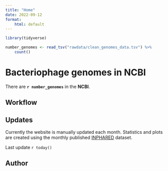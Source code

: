 ```yaml
---
title: "Home"
date: 2022-09-12
format: 
    html: default
---
```


```r
library(tidyverse)

number_genomes <- read_tsv("rawdata/clean_genomes_data.tsv") %>%
    count()
```

# Bacteriophage genomes in NCBI
There are **`r number_genomes `** in the **NCBI**.

## Workflow


## Updates
Currently the website is manually updated each month. Statistics and plots are created using the monthly published [INPHARED](https://github.com/RyanCook94/inphared) dataset.  

Last update `r today()`

## Author